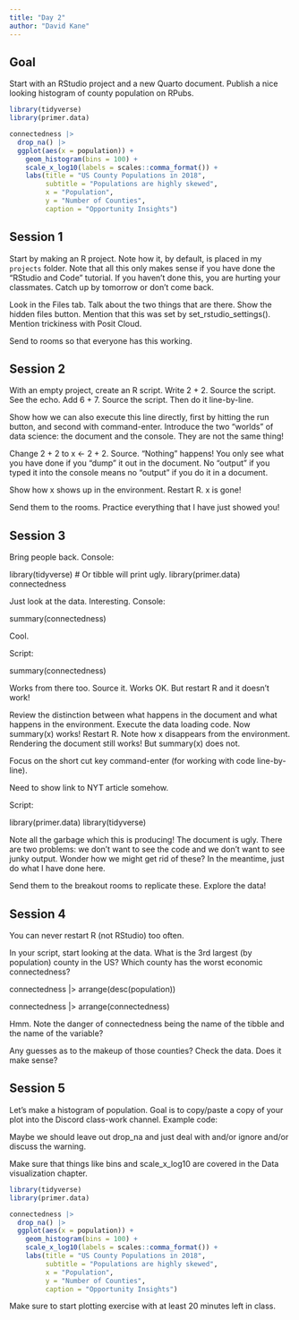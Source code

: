 ```yaml
---
title: "Day 2"
author: "David Kane"
---
```



## Goal

Start with an RStudio project and a new Quarto document. Publish a nice looking histogram of county population on RPubs.

```r
library(tidyverse)
library(primer.data)

connectedness |> 
  drop_na() |> 
  ggplot(aes(x = population)) +
    geom_histogram(bins = 100) +
    scale_x_log10(labels = scales::comma_format()) +
    labs(title = "US County Populations in 2018",
         subtitle = "Populations are highly skewed",
         x = "Population",
         y = "Number of Counties",
         caption = "Opportunity Insights")
```

## Session 1

Start by making an R project. Note how it, by default, is placed in my `projects` folder. Note that all this only makes sense if you have done the "RStudio and Code" tutorial. If you haven't done this, you are hurting your classmates. Catch up by tomorrow or don't come back.

Look in the Files tab. Talk about the two things that are there. Show the hidden files button. Mention that this was set by set_rstudio_settings(). Mention trickiness with Posit Cloud.

Send to rooms so that everyone has this working.

## Session 2

With an empty project, create an R script. Write 2 + 2. Source the script. See the echo. Add 6 + 7. Source the script. Then do it line-by-line. 

Show how we can also execute this line directly, first by hitting the run button, and second with command-enter. Introduce the two "worlds" of data science: the document and the console. They are not the same thing!

Change 2 + 2 to x <- 2 + 2. Source. "Nothing" happens! You only see what you have done if you "dump" it out in the document. No "output" if you typed it into the console means no "output" if you do it in a document.

Show how x shows up in the environment. Restart R. x is gone!

Send them to the rooms. Practice everything that I have just showed you!

## Session 3

Bring people back. Console:

library(tidyverse) # Or tibble will print ugly.
library(primer.data)
connectedness

Just look at the data. Interesting. Console:

summary(connectedness)

Cool.

Script:

summary(connectedness)

Works from there too. Source it. Works OK. But restart R and it doesn't work!

Review the distinction between what happens in the document and what happens in the environment. Execute the data loading code. Now summary(x) works! Restart R. Note how x disappears from the environment. Rendering the document still works! But summary(x) does not.

Focus on the short cut key command-enter (for working with code line-by-line).

Need to show link to NYT article somehow.

Script:

library(primer.data) 
library(tidyverse)


Note all the garbage which this is producing! The document is ugly. There are two problems: we don't want to see the code and we don't want to see junky output. Wonder how we might get rid of these? In the meantime, just do what I have done here.

Send them to the breakout rooms to replicate these. Explore the data!

## Session 4

You can never restart R (not RStudio) too often.

In your script, start looking at the data. What is the 3rd largest (by population) county in the US? Which county has the worst economic connectedness?

connectedness |> 
  arrange(desc(population))

connectedness |> 
  arrange(connectedness)
  
Hmm. Note the danger of connectedness being the name of the tibble and the name of the variable?  

Any guesses as to the makeup of those counties? Check the data. Does it make sense?

## Session 5

Let's make a histogram of population. Goal is to copy/paste a copy of your plot into the Discord class-work channel. Example code:

Maybe we should leave out drop_na and just deal with and/or ignore and/or discuss the warning.

Make sure that things like bins and scale_x_log10 are covered in the Data visualization chapter.


```r
library(tidyverse)
library(primer.data)

connectedness |> 
  drop_na() |> 
  ggplot(aes(x = population)) +
    geom_histogram(bins = 100) +
    scale_x_log10(labels = scales::comma_format()) +
    labs(title = "US County Populations in 2018",
         subtitle = "Populations are highly skewed",
         x = "Population",
         y = "Number of Counties",
         caption = "Opportunity Insights")
```

Make sure to start plotting exercise with at least 20 minutes left in class.

